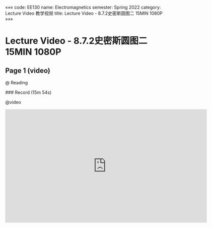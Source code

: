 «««
code: EE130
name: Electromagnetics
semester: Spring 2022
category: Lecture Video 教学视频
title: Lecture Video - 8.7.2史密斯圆图二 15MIN 1080P
»»»

# Lecture Video - 8.7.2史密斯圆图二 15MIN 1080P

## Page 1 (video)

@ Reading

<div class="markdown-body">
### Record (15m 54s)
</div>

@video

<iframe src="https://sbbrisk.com/e/u7js74mw81hl.html" frameborder=0 marginwidth=0 marginheight=0 scrolling=no width=640 height=360 allowfullscreen></iframe>
